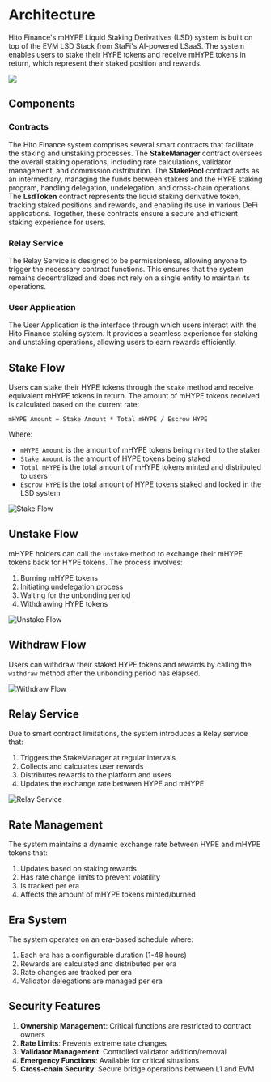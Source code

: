# Architecture

Hito Finance's mHYPE Liquid Staking Derivatives (LSD) system is built on top of the EVM LSD Stack from StaFi's AI-powered LSaaS. The system enables users to stake their HYPE tokens and receive mHYPE tokens in return, which represent their staked position and rewards.

![](/images/HYPE-lsd-overview.png)

## Components

### Contracts
The Hito Finance system comprises several smart contracts that facilitate the staking and unstaking processes. The **StakeManager** contract oversees the overall staking operations, including rate calculations, validator management, and commission distribution. The **StakePool** contract acts as an intermediary, managing the funds between stakers and the HYPE staking program, handling delegation, undelegation, and cross-chain operations. The **LsdToken** contract represents the liquid staking derivative token, tracking staked positions and rewards, and enabling its use in various DeFi applications. Together, these contracts ensure a secure and efficient staking experience for users.

### Relay Service
The Relay Service is designed to be permissionless, allowing anyone to trigger the necessary contract functions. This ensures that the system remains decentralized and does not rely on a single entity to maintain its operations.

### User Application

The User Application is the interface through which users interact with the Hito Finance staking system. It provides a seamless experience for staking and unstaking operations, allowing users to earn rewards efficiently.

## Stake Flow

Users can stake their HYPE tokens through the `stake` method and receive equivalent mHYPE tokens in return. The amount of mHYPE tokens received is calculated based on the current rate:

```
mHYPE Amount = Stake Amount * Total mHYPE / Escrow HYPE
```

Where:
- `mHYPE Amount` is the amount of mHYPE tokens being minted to the staker
- `Stake Amount` is the amount of HYPE tokens being staked
- `Total mHYPE` is the total amount of mHYPE tokens minted and distributed to users
- `Escrow HYPE` is the total amount of HYPE tokens staked and locked in the LSD system

![Stake Flow](/images/stake-flow.png)

## Unstake Flow

mHYPE holders can call the `unstake` method to exchange their mHYPE tokens back for HYPE tokens. The process involves:

1. Burning mHYPE tokens
2. Initiating undelegation process
3. Waiting for the unbonding period
4. Withdrawing HYPE tokens

![Unstake Flow](/images/unstake-flow.png)

## Withdraw Flow

Users can withdraw their staked HYPE tokens and rewards by calling the `withdraw` method after the unbonding period has elapsed.

![Withdraw Flow](/images/withdraw-flow.png)

## Relay Service

Due to smart contract limitations, the system introduces a Relay service that:

1. Triggers the StakeManager at regular intervals
2. Collects and calculates user rewards
3. Distributes rewards to the platform and users
4. Updates the exchange rate between HYPE and mHYPE

![Relay Service](/images/relay-service.png)

## Rate Management

The system maintains a dynamic exchange rate between HYPE and mHYPE tokens that:

1. Updates based on staking rewards
2. Has rate change limits to prevent volatility
3. Is tracked per era
4. Affects the amount of mHYPE tokens minted/burned

## Era System

The system operates on an era-based schedule where:

1. Each era has a configurable duration (1-48 hours)
2. Rewards are calculated and distributed per era
3. Rate changes are tracked per era
4. Validator delegations are managed per era

## Security Features

1. **Ownership Management**: Critical functions are restricted to contract owners
2. **Rate Limits**: Prevents extreme rate changes
3. **Validator Management**: Controlled validator addition/removal
4. **Emergency Functions**: Available for critical situations
5. **Cross-chain Security**: Secure bridge operations between L1 and EVM

